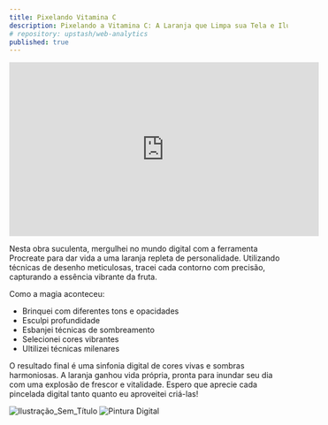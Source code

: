 ```yaml
---
title: Pixelando Vitamina C
description: Pixelando a Vitamina C: A Laranja que Limpa sua Tela e Ilumina seu Dia!
# repository: upstash/web-analytics
published: true
---
```


<iframe width="560" height="315" src="https://github.com/RafhaelMilanes/PortfolioBear/assets/127360190/ff96bcf0-d106-461b-9a4c-1b41eb02342a" frameborder="0" allow="autoplay; encrypted-media" allowfullscreen></iframe>

Nesta obra suculenta, mergulhei no mundo digital com a ferramenta Procreate para dar vida a uma laranja repleta de personalidade. Utilizando técnicas de desenho meticulosas, tracei cada contorno com precisão, capturando a essência vibrante da fruta.

Como a magia aconteceu:

- Brinquei com diferentes tons e opacidades
- Esculpi profundidade
- Esbanjei técnicas de sombreamento
- Selecionei cores vibrantes
- Ultilizei técnicas milenares


O resultado final é uma sinfonia digital de cores vivas e sombras harmoniosas. A laranja ganhou vida própria, pronta para inundar seu dia com uma explosão de frescor e vitalidade. Espero que aprecie cada pincelada digital tanto quanto eu aproveitei criá-las!

![Ilustração_Sem_Título](https://github.com/RafhaelMilanes/PortfolioBear/assets/127360190/15865d12-9521-459e-8835-f104ec036be1)
![Pintura Digital](https://github.com/RafhaelMilanes/PortfolioBear/assets/127360190/a619a8de-4264-4797-98f8-91637b33e78b)

